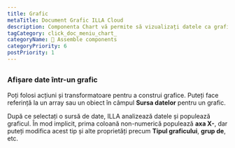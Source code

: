 ```yaml
---
title: Grafic
metaTitle: Document Grafic ILLA Cloud
description: Componenta Chart vă permite să vizualizați datele ca grafice și grafice. Este construit folosind Chart.js.
tagCategory: click_doc_meniu_chart_
categoryName: 🧬 Assemble components
categoryPriority: 6
postPriority: 1
---
```


## <Heading hidden>Grafic</Heading>

### Afișare date într-un grafic

Poți folosi acțiuni și transformatoare pentru a construi grafice. Puteți face referință la un array sau un obiect în câmpul **Sursa datelor** pentru un grafic. 

După ce selectați o sursă de date, ILLA analizează datele și populează graficul. În mod implicit, prima coloană non-numerică populează **axa X-**, dar puteți modifica acest tip și alte proprietăți precum **Tipul graficului**, **grup de**, etc.

<img src='https://cdn.illacloud.com/official-website/img/docs/assemble/chart1.png' alt="" />

<img src='https://cdn.illacloud.com/official-website/img/docs/assemble/chart2.png' alt="" />
